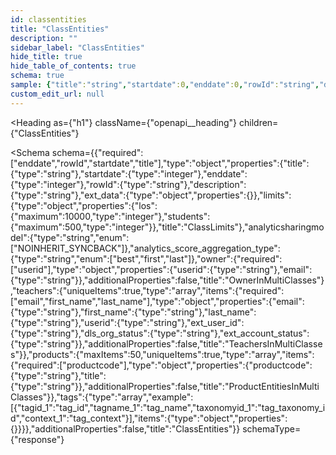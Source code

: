 ```yaml
---
id: classentities
title: "ClassEntities"
description: ""
sidebar_label: "ClassEntities"
hide_title: true
hide_table_of_contents: true
schema: true
sample: {"title":"string","startdate":0,"enddate":0,"rowId":"string","description":"string","ext_data":{},"limits":{"los":0,"students":0},"analyticsharingmodel":"NOINHERIT_SYNCBACK","analytics_score_aggregation_type":"best","owner":{"userid":"string","email":"string"},"teachers":[{"email":"string","first_name":"string","last_name":"string","userid":"string","ext_user_id":"string","dls_org_status":"string","ext_account_status":"string"}],"products":[{"productcode":"string","title":"string"}],"tags":[{"tagid_1":"tag_id","tagname_1":"tag_name","taxonomyid_1":"tag_taxonomy_id","context_1":"tag_context"}]}
custom_edit_url: null
---
```



<Heading
  as={"h1"}
  className={"openapi__heading"}
  children={"ClassEntities"}
>
</Heading>





<Schema
  schema={{"required":["enddate","rowId","startdate","title"],"type":"object","properties":{"title":{"type":"string"},"startdate":{"type":"integer"},"enddate":{"type":"integer"},"rowId":{"type":"string"},"description":{"type":"string"},"ext_data":{"type":"object","properties":{}},"limits":{"type":"object","properties":{"los":{"maximum":10000,"type":"integer"},"students":{"maximum":500,"type":"integer"}},"title":"ClassLimits"},"analyticsharingmodel":{"type":"string","enum":["NOINHERIT_SYNCBACK"]},"analytics_score_aggregation_type":{"type":"string","enum":["best","first","last"]},"owner":{"required":["userid"],"type":"object","properties":{"userid":{"type":"string"},"email":{"type":"string"}},"additionalProperties":false,"title":"OwnerInMultiClasses"},"teachers":{"uniqueItems":true,"type":"array","items":{"required":["email","first_name","last_name"],"type":"object","properties":{"email":{"type":"string"},"first_name":{"type":"string"},"last_name":{"type":"string"},"userid":{"type":"string"},"ext_user_id":{"type":"string"},"dls_org_status":{"type":"string"},"ext_account_status":{"type":"string"}},"additionalProperties":false,"title":"TeachersInMultiClasses"}},"products":{"maxItems":50,"uniqueItems":true,"type":"array","items":{"required":["productcode"],"type":"object","properties":{"productcode":{"type":"string"},"title":{"type":"string"}},"additionalProperties":false,"title":"ProductEntitiesInMultiClasses"}},"tags":{"type":"array","example":[{"tagid_1":"tag_id","tagname_1":"tag_name","taxonomyid_1":"tag_taxonomy_id","context_1":"tag_context"}],"items":{"type":"object","properties":{}}}},"additionalProperties":false,"title":"ClassEntities"}}
  schemaType={"response"}
>
  
</Schema>
            